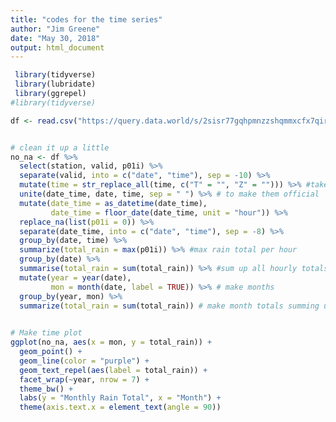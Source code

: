 ```yaml
---
title: "codes for the time series"
author: "Jim Greene"
date: "May 30, 2018"
output: html_document
---
```


```r

 library(tidyverse)
 library(lubridate)
 library(ggrepel)
#library(tidyverse)

df <- read.csv("https://query.data.world/s/2sisr77gqhpmnzzshqmmxcfx7qirkd", header=TRUE, stringsAsFactors=FALSE)


# clean it up a little
no_na <- df %>% 
  select(station, valid, p01i) %>% 
  separate(valid, into = c("date", "time"), sep = -10) %>% 
  mutate(time = str_replace_all(time, c("T" = "", "Z" = ""))) %>% #take away TZ
  unite(date_time, date, time, sep = " ") %>% # to make them official
  mutate(date_time = as_datetime(date_time),
         date_time = floor_date(date_time, unit = "hour")) %>% 
  replace_na(list(p01i = 0)) %>% 
  separate(date_time, into = c("date", "time"), sep = -8) %>% 
  group_by(date, time) %>% 
  summarize(total_rain = max(p01i)) %>% #max rain total per hour
  group_by(date) %>% 
  summarise(total_rain = sum(total_rain)) %>% #sum up all hourly totals
  mutate(year = year(date),
         mon = month(date, label = TRUE)) %>% # make months 
  group_by(year, mon) %>% 
  summarize(total_rain = sum(total_rain)) # make month totals summing up days
  

# Make time plot
ggplot(no_na, aes(x = mon, y = total_rain)) +
  geom_point() +
  geom_line(color = "purple") +
  geom_text_repel(aes(label = total_rain)) +
  facet_wrap(~year, nrow = 7) +
  theme_bw() +
  labs(y = "Monthly Rain Total", x = "Month") +
  theme(axis.text.x = element_text(angle = 90))
```